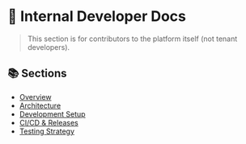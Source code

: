 

# 🧭 Internal Developer Docs

> This section is for contributors to the platform itself (not tenant developers).

## 📚 Sections

- [Overview](/docs/internal/README)
- [Architecture](/docs/internal/ARCHITECTURE)
- [Development Setup](/docs/internal/DEVELOPMENT)
- [CI/CD & Releases](/docs/internal/CI-CD)
- [Testing Strategy](/docs/internal/TESTING)